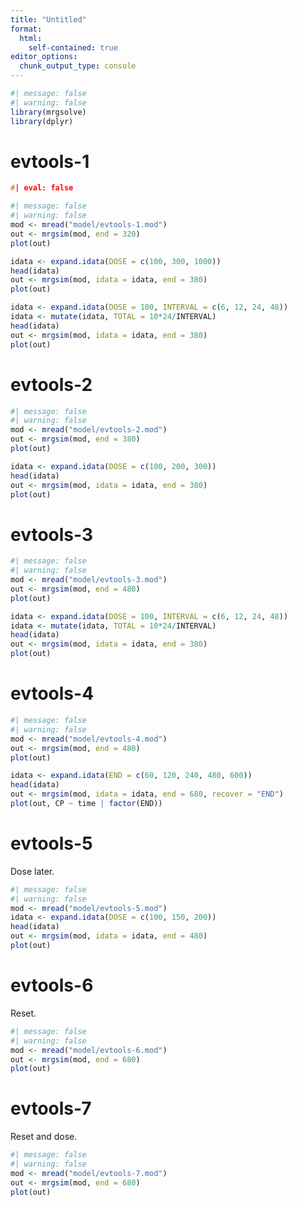 ```yaml
---
title: "Untitled"
format: 
  html: 
    self-contained: true
editor_options: 
  chunk_output_type: console
---
```



```r
#| message: false
#| warning: false
library(mrgsolve)
library(dplyr)
```


# evtools-1

```c
#| eval: false
```


```r
#| message: false
#| warning: false
mod <- mread("model/evtools-1.mod")
out <- mrgsim(mod, end = 320)
plot(out)
```

```r
idata <- expand.idata(DOSE = c(100, 300, 1000))
head(idata)
out <- mrgsim(mod, idata = idata, end = 380)
plot(out)
```

```r
idata <- expand.idata(DOSE = 100, INTERVAL = c(6, 12, 24, 48))
idata <- mutate(idata, TOTAL = 10*24/INTERVAL)
head(idata)
out <- mrgsim(mod, idata = idata, end = 380)
plot(out)
```


# evtools-2

```r
#| message: false
#| warning: false
mod <- mread("model/evtools-2.mod")
out <- mrgsim(mod, end = 380)
plot(out)
```

```r
idata <- expand.idata(DOSE = c(100, 200, 300))
head(idata)
out <- mrgsim(mod, idata = idata, end = 380)
plot(out)
```

# evtools-3

```r
#| message: false
#| warning: false
mod <- mread("model/evtools-3.mod")
out <- mrgsim(mod, end = 480)
plot(out)
```


```r
idata <- expand.idata(DOSE = 100, INTERVAL = c(6, 12, 24, 48))
idata <- mutate(idata, TOTAL = 10*24/INTERVAL)
head(idata)
out <- mrgsim(mod, idata = idata, end = 380)
plot(out)
```

# evtools-4

```r
#| message: false
#| warning: false
mod <- mread("model/evtools-4.mod")
out <- mrgsim(mod, end = 480)
plot(out)
```

```r
idata <- expand.idata(END = c(60, 120, 240, 480, 600))
head(idata)
out <- mrgsim(mod, idata = idata, end = 680, recover = "END")
plot(out, CP ~ time | factor(END))
```

# evtools-5

Dose later. 

```r
#| message: false
#| warning: false
mod <- mread("model/evtools-5.mod")
idata <- expand.idata(DOSE = c(100, 150, 200))
head(idata)
out <- mrgsim(mod, idata = idata, end = 480)
plot(out)
```

# evtools-6

Reset.

```r
#| message: false
#| warning: false
mod <- mread("model/evtools-6.mod")
out <- mrgsim(mod, end = 680)
plot(out)
```

# evtools-7

Reset and dose.

```r
#| message: false
#| warning: false
mod <- mread("model/evtools-7.mod")
out <- mrgsim(mod, end = 680)
plot(out)
```

